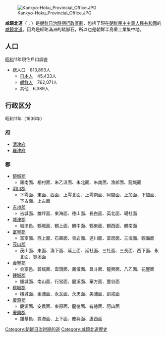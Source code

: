 {{Infobox former subdivision
|native_name = 
|conventional_long_name = 咸鏡北道
|common_name = 咸北
|subdivision = 道
|nation = 朝鮮總督府
|year_start = 1910年
|event_start = 
|date_start = 
|year_end = 1945年
|event_end = 
|date_end = 
|p1 = 
|flag_p1 = 
|s1 = 
|flag_s1 = 
|image_flag = 
|image_coat = 
|image_map = Kankyō-hoku Prefecture (August 15, 1945).png
|image_map_caption = 
|capital = 鏡城 → 羅南
|common_languages       =
|stat_year1             = 1940年
|stat_area1             = 20346.76
|stat_pop1              = 1102272
|political_subdiv = 2府、11郡
|today = {{DPRK}}[[咸鏡北道|咸鏡北道]]
}}
[[File:Kankyo-Hoku_Provincial_Office.JPG|thumb]]

'''咸鏡北道'''（{{jpn|j=咸鏡北道|hg=かんきょうほくどう|rm=Kankyō-hoku-dō}}；{{kor|k=함경북도|hj=咸鏡北道|rm=Hamgyŏngbuk-do}}）是[[朝鮮日治時期行政區劃|朝鮮日治時期行政區劃]]，包括了現在[[朝鮮民主主義人民共和國|朝鮮民主主義人民共和國]]的[[咸鏡北道|咸鏡北道]]。因為是經略滿洲的踏腳石，所以也是朝鮮半島重工業集中地。

==人口==
[[昭和|昭和]]11年現住戶口調査
*總人口　813,893人
**[[日本人|日本人]]　45,433人
**[[朝鮮人|朝鮮人]]　762,071人
**其他　6,389人

==行政区分==
昭和11年（1936年）

===府===
*[[清津市|清津府]]
*[[羅先市|羅津府]]
===郡===
*[[鏡城郡|鏡城郡]]
**羅南面、梧村面、朱乙温面、朱北面、朱南面、漁郎面、龍城面
*[[明川郡|明川郡]]
**下雩面、東面、西面、上雩北面、上雩南面、阿間面、上加面、下加面、下古面、上古面
*[[吉州郡|吉州郡]]
**吉城面、雄坪面、東海面、徳山面、長白面、英北面、暘社面
*[[金策市|城津郡]]
**城津邑、鶴城面、鶴上面、鶴中面、鶴東面、鶴西面、鶴南面
*[[富寧郡|富寧郡]]
**富寧面、西上面、石幕面、青岩面、連川面、富居面、三海面、觀海面
*[[茂山郡|茂山郡]]
**茂山面、東面、漁下面、延上面、延社面、三社面、三長面、西下面、永北面、豐溪面
*[[会寧市|会寧郡]]
**会寧邑、碧城面、雲頭面、鳳儀面、昌斗面、龍興面、八乙面、花豐面
*[[鍾城郡|鍾城郡]]
**鍾城面、南山面、行営面、龍溪面、華方面、豐谷面
*[[穩城郡|穩城郡]]
**穩城面、柔浦面、永瓦面、永忠面、美浦面、訓戎面
*[[慶源郡|慶源郡]]
**慶源面、安農面、東原面、龍徳面、有徳面、阿山面
*[[慶興郡|慶興郡]]
**雄基邑、豊海面、上下面、慶興面、蘆西面

{{Korea-hist-stub}}
{{日本海外领地行政区划}}

[[Category:朝鲜日治时期的道|Category:朝鲜日治时期的道]]
[[Category:咸鏡北道歷史|Category:咸鏡北道歷史]]
